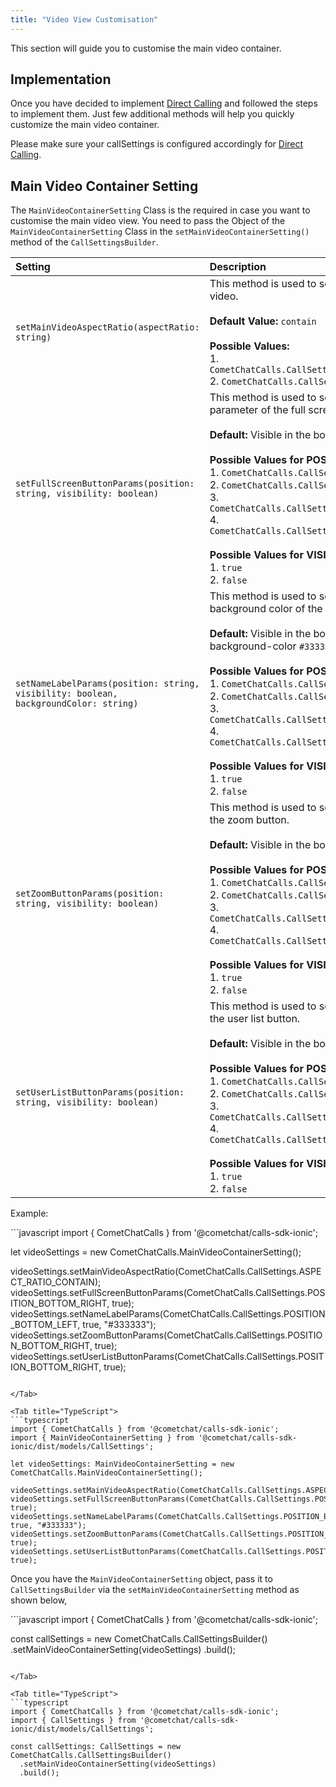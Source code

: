 ```yaml
---
title: "Video View Customisation"
---
```




This section will guide you to customise the main video container.

## Implementation

Once you have decided to implement [Direct Calling](/sdk/ionic/direct-call) and followed the steps to implement them. Just few additional methods will help you quickly customize the main video container.

Please make sure your callSettings is configured accordingly for [Direct Calling](/sdk/ionic/direct-call).

## Main Video Container Setting

The `MainVideoContainerSetting` Class is the required in case you want to customise the main video view. You need to pass the Object of the `MainVideoContainerSetting` Class in the `setMainVideoContainerSetting()` method of the `CallSettingsBuilder`.

| Setting                                                                              | Description                                                                                                                                                                                                                                                                                                                                                                                                                                                                               |
| :------------------------------------------------------------------------------------ | :----------------------------------------------------------------------------------------------------------------------------------------------------------------------------------------------------------------------------------------------------------------------------------------------------------------------------------------------------------------------------------------------------------------------------------------------------------------------------------------- |
| `setMainVideoAspectRatio(aspectRatio: string)`                                       | This method is used to set the aspect ratio of main video. <br /><br />**Default Value:** `contain` <br /><br />**Possible Values:** <br />1. `CometChatCalls.CallSettings.ASPECT_RATIO_CONTAIN` <br />2. `CometChatCalls.CallSettings.ASPECT_RATIO_COVER`                                                                                                                                                                                                                                                                    |
| `setFullScreenButtonParams(position: string, visibility: boolean)`                   | This method is used to set the position & visibility parameter of the full screen button. <br /><br />**Default:** Visible in the bottom-right position <br /><br />**Possible Values for POSITION:** <br />1. `CometChatCalls.CallSettings.POSITION_TOP_LEFT` <br />2. `CometChatCalls.CallSettings.POSITION_TOP_RIGHT` <br />3. `CometChatCalls.CallSettings.POSITION_BOTTOM_LEFT` <br />4. `CometChatCalls.CallSettings.POSITION_BOTTOM_RIGHT` <br /><br />**Possible Values for VISIBILITY:** <br />1. `true` <br />2. `false`                                |
| `setNameLabelParams(position: string, visibility: boolean, backgroundColor: string)` | This method is used to set the position, visibility & background color of the name label. <br /><br />**Default:** Visible in the bottom-left position with background-color `#333333` <br /><br />**Possible Values for POSITION:** <br />1. `CometChatCalls.CallSettings.POSITION_TOP_LEFT` <br />2. `CometChatCalls.CallSettings.POSITION_TOP_RIGHT` <br />3. `CometChatCalls.CallSettings.POSITION_BOTTOM_LEFT` <br />4. `CometChatCalls.CallSettings.POSITION_BOTTOM_RIGHT` <br /><br />**Possible Values for VISIBILITY:** <br />1. `true` <br />2. `false` |
| `setZoomButtonParams(position: string, visibility: boolean)`                         | This method is used to set the position, visibility of the zoom button. <br /><br />**Default:** Visible in the bottom-right position <br /><br />**Possible Values for POSITION:** <br />1. `CometChatCalls.CallSettings.POSITION_TOP_LEFT` <br />2. `CometChatCalls.CallSettings.POSITION_TOP_RIGHT` <br />3. `CometChatCalls.CallSettings.POSITION_BOTTOM_LEFT` <br />4. `CometChatCalls.CallSettings.POSITION_BOTTOM_RIGHT` <br /><br />**Possible Values for VISIBILITY:** <br />1. `true` <br />2. `false`                                                  |
| `setUserListButtonParams(position: string, visibility: boolean)`                     | This method is used to set the position, visibility of the user list button. <br /><br />**Default:** Visible in the bottom-right position <br /><br />**Possible Values for POSITION:** <br />1. `CometChatCalls.CallSettings.POSITION_TOP_LEFT` <br />2. `CometChatCalls.CallSettings.POSITION_TOP_RIGHT` <br />3. `CometChatCalls.CallSettings.POSITION_BOTTOM_LEFT` <br />4. `CometChatCalls.CallSettings.POSITION_BOTTOM_RIGHT` <br /><br />**Possible Values for VISIBILITY:** <br />1. `true` <br />2. `false`                                             |

Example:

<Tabs>
<Tab title="JavaScript">
```javascript
import { CometChatCalls } from '@cometchat/calls-sdk-ionic';

let videoSettings = new CometChatCalls.MainVideoContainerSetting();

videoSettings.setMainVideoAspectRatio(CometChatCalls.CallSettings.ASPECT_RATIO_CONTAIN);
videoSettings.setFullScreenButtonParams(CometChatCalls.CallSettings.POSITION_BOTTOM_RIGHT, true);
videoSettings.setNameLabelParams(CometChatCalls.CallSettings.POSITION_BOTTOM_LEFT, true, "#333333");
videoSettings.setZoomButtonParams(CometChatCalls.CallSettings.POSITION_BOTTOM_RIGHT, true);
videoSettings.setUserListButtonParams(CometChatCalls.CallSettings.POSITION_BOTTOM_RIGHT, true);
```

</Tab>

<Tab title="TypeScript">
```typescript
import { CometChatCalls } from '@cometchat/calls-sdk-ionic';
import { MainVideoContainerSetting } from '@cometchat/calls-sdk-ionic/dist/models/CallSettings';

let videoSettings: MainVideoContainerSetting = new CometChatCalls.MainVideoContainerSetting();

videoSettings.setMainVideoAspectRatio(CometChatCalls.CallSettings.ASPECT_RATIO_CONTAIN);
videoSettings.setFullScreenButtonParams(CometChatCalls.CallSettings.POSITION_BOTTOM_RIGHT, true);
videoSettings.setNameLabelParams(CometChatCalls.CallSettings.POSITION_BOTTOM_LEFT, true, "#333333");
videoSettings.setZoomButtonParams(CometChatCalls.CallSettings.POSITION_BOTTOM_RIGHT, true);
videoSettings.setUserListButtonParams(CometChatCalls.CallSettings.POSITION_BOTTOM_RIGHT, true);
```

</Tab>

</Tabs>

Once you have the `MainVideoContainerSetting` object, pass it to `CallSettingsBuilder` via the `setMainVideoContainerSetting` method as shown below,

<Tabs>
<Tab title="JavaScript">
```javascript
import { CometChatCalls } from '@cometchat/calls-sdk-ionic';

const callSettings = new CometChatCalls.CallSettingsBuilder()
  .setMainVideoContainerSetting(videoSettings)
  .build();
```

</Tab>

<Tab title="TypeScript">
```typescript
import { CometChatCalls } from '@cometchat/calls-sdk-ionic';
import { CallSettings } from '@cometchat/calls-sdk-ionic/dist/models/CallSettings';

const callSettings: CallSettings = new CometChatCalls.CallSettingsBuilder()
  .setMainVideoContainerSetting(videoSettings)
  .build();
```

</Tab>

</Tabs>
